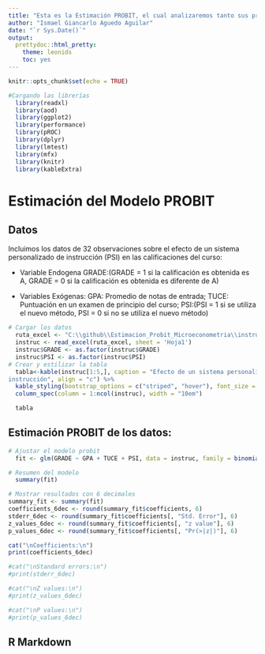 ```yaml
---
title: "Esta es la Estimación PROBIT, el cual analizaremos tanto sus proyecciones como el efecto marginal de los indicadores"
author: "Ismael Giancarlo Aguedo Aguilar"
date: "`r Sys.Date()`"
output: 
  prettydoc::html_pretty:
    theme: leonids
    toc: yes
---
```


```r
knitr::opts_chunk$set(echo = TRUE)
```

```r
#Cargando las librerías
  library(readxl)
  library(aod)
  library(ggplot2)
  library(performance)
  library(pROC)
  library(dplyr)
  library(lmtest)
  library(mfx)
  library(knitr)
  library(kableExtra)
```

# Estimación del Modelo PROBIT

## Datos

Incluimos los datos de 32 observaciones sobre el efecto de un sistema personalizado de
instrucción (PSI) en las calificaciones del curso:

- Variable Endogena
GRADE:(GRADE = 1 si la calificación es obtenida es A, GRADE = 0 si la calificación es obtenida es diferente de A)

- Variables Exógenas:
GPA: Promedio de notas de entrada; TUCE: Puntuación en un examen de principio del curso; PSI:(PSI = 1 si se utiliza el nuevo método, PSI = 0 si no se utiliza el nuevo método)

```r
# Cargar los datos
  ruta_excel <- "C:\\github\\Estimacion_Probit_Microeconometria\\instruccion.xlsx"
  instruc <- read_excel(ruta_excel, sheet = 'Hoja1')
  instruc$GRADE <- as.factor(instruc$GRADE)
  instruc$PSI <- as.factor(instruc$PSI)
# Crear y estilizar la tabla
  tabla<-kable(instruc[1:5,], caption = "Efecto de un sistema personalizado de
instrucción", align = "c") %>%
  kable_styling(bootstrap_options = c("striped", "hover"), font_size = 12, full_width = FALSE) %>%
  column_spec(column = 1:ncol(instruc), width = "10em") 
```

```r
  tabla
```

## Estimación PROBIT de los datos:

```r
# Ajustar el modelo probit
  fit <- glm(GRADE ~ GPA + TUCE + PSI, data = instruc, family = binomial(link = "probit"))
```

```r
# Resumen del modelo
  summary(fit)
```

```r
# Mostrar resultados con 6 decimales
summary_fit <- summary(fit)
coefficients_6dec <- round(summary_fit$coefficients, 6)
stderr_6dec <- round(summary_fit$coefficients[, "Std. Error"], 6)
z_values_6dec <- round(summary_fit$coefficients[, "z value"], 6)
p_values_6dec <- round(summary_fit$coefficients[, "Pr(>|z|)"], 6)
```

```r
cat("\nCoefficients:\n")
print(coefficients_6dec)

#cat("\nStandard errors:\n")
#print(stderr_6dec)

#cat("\nZ values:\n")
#print(z_values_6dec)

#cat("\nP values:\n")
#print(p_values_6dec)
```


## R Markdown
